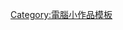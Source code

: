 {{asbox
| image     = Software spanner.png
| pix       = 40
| subject   = 與[[程序设计|-{zh-hans:程序设计; zh-hant:程式設計;}-]]相關的 
| qualifier = 
| category  = 程式設計小作品
| tempsort  =  
| name      = Template:Compu-prog-stub
}}<noinclude>
[[Category:電腦小作品模板]]
</noinclude>